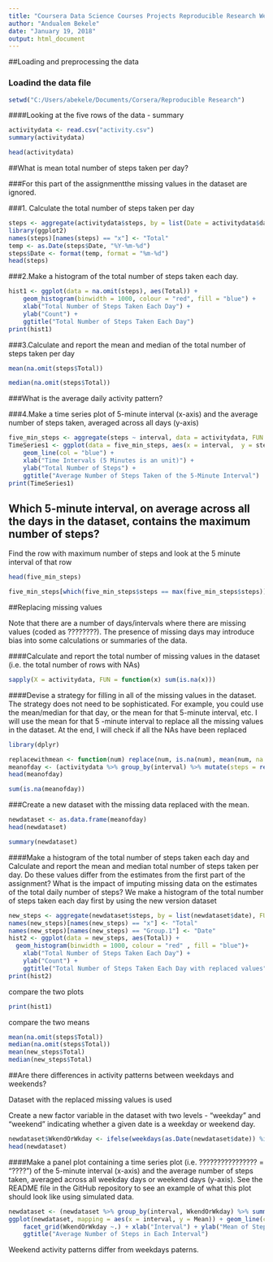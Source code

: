 ---
title: "Coursera Data Science Courses Projects Reproducible Research Week 2 Project"
author: "Andualem Bekele"
date: "January 19, 2018"
output: html_document
---

##Loading and preprocessing the data

###   Loadind the data file
 

```{r}
setwd("C:/Users/abekele/Documents/Corsera/Reproducible Research")

```

####Looking at the five rows of the data  - summary 


```{r}


activitydata <- read.csv("activity.csv")
summary(activitydata)

```

```{r}

head(activitydata)

```

##What is mean total number of steps taken per day?

###For this part of the assignmentthe missing values in the dataset are ignored.

###1. Calculate the total number of steps taken per day

```{r}

steps <- aggregate(activitydata$steps, by = list(Date = activitydata$date), FUN = sum)
library(ggplot2)
names(steps)[names(steps) == "x"] <- "Total"
temp <- as.Date(steps$Date, "%Y-%m-%d")
steps$Date <- format(temp, format = "%m-%d")
head(steps)
```

###2.Make a histogram of the total number of steps taken each day.

```{r}
hist1 <- ggplot(data = na.omit(steps), aes(Total)) + 
    geom_histogram(binwidth = 1000, colour = "red", fill = "blue") +
    xlab("Total Number of Steps Taken Each Day") +
    ylab("Count") +
    ggtitle("Total Number of Steps Taken Each Day")
print(hist1)

```

###3.Calculate and report the mean and median of the total number of steps taken per day

```{r}

mean(na.omit(steps$Total))
```
```{r}
median(na.omit(steps$Total))
```

###What is the average daily activity pattern?

###4.Make a time series plot of 5-minute interval (x-axis) and the average number of steps taken, averaged across all days (y-axis) 

```{r}
five_min_steps <- aggregate(steps ~ interval, data = activitydata, FUN =mean)
TimeSeries1 <- ggplot(data = five_min_steps, aes(x = interval,  y = steps)) + 
    geom_line(col = "blue") +
    xlab("Time Intervals (5 Minutes is an unit)") + 
    ylab("Total Number of Steps") +
    ggtitle("Average Number of Steps Taken of the 5-Minute Interval")
print(TimeSeries1)
```



## Which 5-minute interval, on average across all the days in the dataset, contains the maximum number of steps?

Find the row with maximum number of steps and look at the 5 minute interval of that row

```{r}
head(five_min_steps)
```

```{r}

five_min_steps[which(five_min_steps$steps == max(five_min_steps$steps)),]
```

##Replacing missing values

Note that there are a number of days/intervals where there are missing values (coded as ????????). The presence of missing days may introduce bias into some calculations or summaries of the data.

####Calculate and report the total number of missing values in the dataset  (i.e. the total number of rows with NAs)

```{r}
sapply(X = activitydata, FUN = function(x) sum(is.na(x)))
```

####Devise a strategy for filling in all of the missing values in the dataset. The strategy does not need to be sophisticated. For example, you could use the mean/median for that day, or the mean for that 5-minute interval, etc. I will use the mean for that 5 -minute interval to replace all the missing values in the dataset. At the end, I will check if all the NAs have been replaced

```{r}
library(dplyr)
```

```{r}
replacewithmean <- function(num) replace(num, is.na(num), mean(num, na.rm = TRUE))
meanofday <- (activitydata %>% group_by(interval) %>% mutate(steps = replacewithmean(steps)))
head(meanofday)
```
```{r}
sum(is.na(meanofday))
```

###Create a new dataset with the missing data replaced with the mean.

```{r}
newdataset <- as.data.frame(meanofday)
head(newdataset)

```

```{r}
summary(newdataset)
```

####Make a histogram of the total number of steps taken each day and Calculate and report the mean and median total number of steps taken per day. Do these values differ from the estimates from the first part of the assignment? What is the impact of imputing missing data on the estimates of the total daily number of steps? We make a histogram of the total number of steps taken each day first by using the new version dataset

```{r}
new_steps <- aggregate(newdataset$steps, by = list(newdataset$date), FUN = sum)
names(new_steps)[names(new_steps) == "x"] <- "Total"
names(new_steps)[names(new_steps) == "Group.1"] <- "Date"
hist2 <- ggplot(data = new_steps, aes(Total)) + 
  geom_histogram(binwidth = 1000, colour = "red" , fill = "blue")+
    xlab("Total Number of Steps Taken Each Day") +
    ylab("Count") +
    ggtitle("Total Number of Steps Taken Each Day with replaced values")
print(hist2)

```


compare the two plots

```{r}

print(hist1)
```

compare the two means
```{r}
mean(na.omit(steps$Total))
median(na.omit(steps$Total))
mean(new_steps$Total)
median(new_steps$Total)
```

##Are there differences in activity patterns between weekdays and weekends?

Dataset with the replaced missing values is used 

Create a new factor variable in the dataset with two levels - "weekday" and "weekend" indicating whether a given date is a weekday or weekend day.


```{r}
newdataset$WkendOrWkday <- ifelse(weekdays(as.Date(newdataset$date)) %in% c("Monday", "Tuesday", "Wednesday", "Thursday", "Friday"), "Weekday", "Weekend")
head(newdataset)

```
####Make a panel plot containing a time series plot (i.e. ???????????????? = "????") of the 5-minute interval (x-axis) and the average number of steps taken, averaged across all weekday days or weekend days (y-axis). See the README file in the GitHub repository to see an example of what this plot should look like using simulated data.


```{r}

newdataset <- (newdataset %>% group_by(interval, WkendOrWkday) %>% summarise(Mean = mean(steps)))
ggplot(newdataset, mapping = aes(x = interval, y = Mean)) + geom_line(col = "blue") +
    facet_grid(WkendOrWkday ~.) + xlab("Interval") + ylab("Mean of Steps") +
    ggtitle("Average Number of Steps in Each Interval")
```

Weekend activity patterns differ from weekdays paterns. 